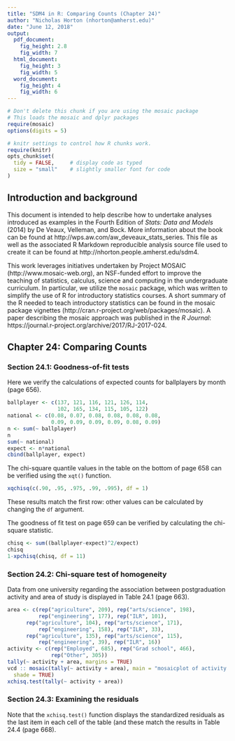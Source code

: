 ```yaml
---
title: "SDM4 in R: Comparing Counts (Chapter 24)"
author: "Nicholas Horton (nhorton@amherst.edu)"
date: "June 12, 2018"
output: 
  pdf_document:
    fig_height: 2.8
    fig_width: 7
  html_document:
    fig_height: 3
    fig_width: 5
  word_document:
    fig_height: 4
    fig_width: 6
---
```



```r
# Don't delete this chunk if you are using the mosaic package
# This loads the mosaic and dplyr packages
require(mosaic)
options(digits = 5)
```

```r
# knitr settings to control how R chunks work.
require(knitr)
opts_chunk$set(
  tidy = FALSE,     # display code as typed
  size = "small"    # slightly smaller font for code
)
```

## Introduction and background 

This document is intended to help describe how to undertake analyses introduced 
as examples in the Fourth Edition of *Stats: Data and Models* (2014) by De Veaux, Velleman, and Bock.
More information about the book can be found at http://wps.aw.com/aw_deveaux_stats_series.  This
file as well as the associated R Markdown reproducible analysis source file used to create it can be found at http://nhorton.people.amherst.edu/sdm4.

This work leverages initiatives undertaken by Project MOSAIC (http://www.mosaic-web.org), an NSF-funded effort to improve the teaching of statistics, calculus, science and computing in the undergraduate curriculum. In particular, we utilize the `mosaic` package, which was written to simplify the use of R for introductory statistics courses. A short summary of the R needed to teach introductory statistics can be found in the mosaic package vignettes (http://cran.r-project.org/web/packages/mosaic).
A paper describing the mosaic approach was published in the *R Journal*: https://journal.r-project.org/archive/2017/RJ-2017-024.


## Chapter 24: Comparing Counts

### Section 24.1: Goodness-of-fit tests


Here we verify the calculations of expected counts for
ballplayers by month (page 656).
```r
ballplayer <- c(137, 121, 116, 121, 126, 114, 
                102, 165, 134, 115, 105, 122)
national <- c(0.08, 0.07, 0.08, 0.08, 0.08, 0.08,
              0.09, 0.09, 0.09, 0.09, 0.08, 0.09)
n <- sum(~ ballplayer)
n
sum(~ national)
expect <- n*national
cbind(ballplayer, expect)
```

The chi-square quantile values in the table on the bottom of page 658 can be verified using the `xqt()` function.
```r
xqchisq(c(.90, .95, .975, .99, .995), df = 1)
```
These results match the first row: other values can be calculated by changing the
`df` argument.

The goodness of fit test on page 659 can be verified by calculating the
chi-square statistic.

```r
chisq <- sum((ballplayer-expect)^2/expect)
chisq
1-xpchisq(chisq, df = 11)
```

### Section 24.2: Chi-square test of homogeneity

Data from one university regarding
the association between postgraduation activity and area of study
is displayed in Table 24.1 (page 663).  

```r
area <- c(rep("agriculture", 209), rep("arts/science", 198), 
          rep("engineering", 177), rep("ILR", 101),
	  rep("agriculture", 104), rep("arts/science", 171), 
          rep("engineering", 158), rep("ILR", 33),
	  rep("agriculture", 135), rep("arts/science", 115), 
          rep("engineering", 39), rep("ILR", 16))
activity <- c(rep("Employed", 685), rep("Grad school", 466), 
              rep("Other", 305))
tally(~ activity + area, margins = TRUE)
vcd :: mosaic(tally(~ activity + area), main = "mosaicplot of activity by area",
  shade = TRUE)
xchisq.test(tally(~ activity + area))
```

### Section 24.3: Examining the residuals

Note that the `xchisq.test()` function displays the standardized
residuals as the last item in each cell of the table (and these
match the results in Table 24.4 (page 668).  
